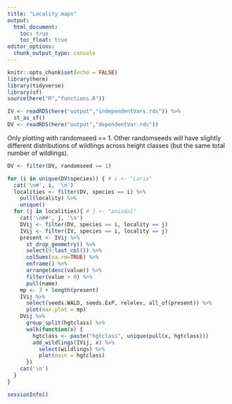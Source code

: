 ```yaml
---
title: "Locality maps"
output: 
  html_document:
    toc: true
    toc_float: true
editor_options: 
  chunk_output_type: console
---
```


```r
knitr::opts_chunk$set(echo = FALSE)
library(here)
library(tidyverse)
library(sf)
source(here("R","functions.R"))
```

```r
IV <- readRDS(here("output","independentVars.rds")) %>% 
  st_as_sf()
DV <- readRDS(here("output","dependentVar.rds"))
```

Only plotting with randomseed == 1. Other randomseeds will have slightly different distributions of wildlings across height classes (but the same total number of wildlings).

```r
DV <- filter(DV, randomseed == 1)
```

```r
for (i in unique(DV$species)) { # i <- "Larix"
  cat('\n#', i, '\n')
  localities <- filter(DV, species == i) %>% 
    pull(locality) %>% 
    unique()
  for (j in localities){ # j <- "anisdal"
    cat('\n##', j, '\n')
    DVij <- filter(DV, species == i, locality == j)
    IVij <- filter(IV, species == i, locality == j)
    present <- IVij %>% 
      st_drop_geometry() %>% 
      select(9:last_col()) %>% 
      colSums(na.rm=TRUE) %>% 
      enframe() %>% 
      arrange(desc(value)) %>% 
      filter(value > 0) %>% 
      pull(name)
    mp <- 3 + length(present)
    IVij %>% 
      select(seeds.WALD, seeds.ExP, relelev, all_of(present)) %>% 
      plot(max.plot = mp)
    DVij %>% 
      group_split(hgtclass) %>%
      walk(function(x) {
        hgtclass <- paste("hgtclass", unique(pull(x, hgtclass)))
        add_wildlings(IVij, x) %>% 
          select(wildlings) %>% 
          plot(main = hgtclass)
      })
    cat('\n')
  }
}
```

```r
sessionInfo()
```